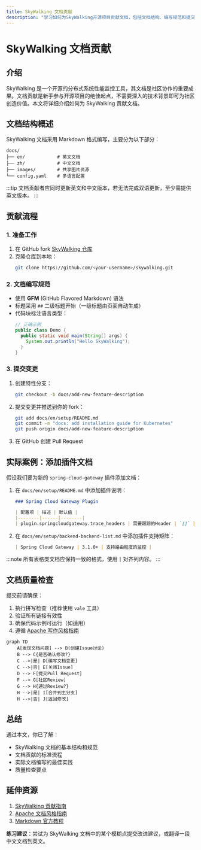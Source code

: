 ```yaml
---
title: SkyWalking 文档贡献
description: "学习如何为SkyWalking开源项目贡献文档，包括文档结构、编写规范和提交流程。"
---
```


# SkyWalking 文档贡献

## 介绍

SkyWalking 是一个开源的分布式系统性能监控工具，其文档是社区协作的重要成果。文档贡献是新手参与开源项目的绝佳起点，不需要深入的技术背景即可为社区创造价值。本文将详细介绍如何为 SkyWalking 贡献文档。

## 文档结构概述

SkyWalking 文档采用 Markdown 格式编写，主要分为以下部分：

```
docs/
├── en/            # 英文文档
├── zh/            # 中文文档
├── images/        # 共享图片资源
└── config.yaml    # 多语言配置
```

:::tip
文档贡献者应同时更新英文和中文版本，若无法完成双语更新，至少需提供英文版本。
:::

## 贡献流程

### 1. 准备工作

1. 在 GitHub fork [SkyWalking 仓库](https://github.com/apache/skywalking)
2. 克隆仓库到本地：
   ```bash
   git clone https://github.com/<your-username>/skywalking.git
   ```

### 2. 文档编写规范

- 使用 **GFM** (GitHub Flavored Markdown) 语法
- 标题采用 `##` 二级标题开始（一级标题由页面自动生成）
- 代码块标注语言类型：
  ```java
  // 正确示例
  public class Demo {
    public static void main(String[] args) {
      System.out.println("Hello SkyWalking");
    }
  }
  ```

### 3. 提交变更

1. 创建特性分支：
   ```bash
   git checkout -b docs/add-new-feature-description
   ```
2. 提交变更并推送到你的 fork：
   ```bash
   git add docs/en/setup/README.md
   git commit -m "docs: add installation guide for Kubernetes"
   git push origin docs/add-new-feature-description
   ```
3. 在 GitHub 创建 Pull Request

## 实际案例：添加插件文档

假设我们要为新的 `spring-cloud-gateway` 插件添加文档：

1. 在 `docs/en/setup/README.md` 中添加插件说明：
   ```markdown
   ### Spring Cloud Gateway Plugin

   | 配置项 | 描述 | 默认值 |
   |--------|------|--------|
   | plugin.springcloudgateway.trace_headers | 需要跟踪的Header | `[]` |
   ```

2. 在 `docs/en/setup/backend-backend-list.md` 中添加插件支持矩阵：
   ```markdown
   | Spring Cloud Gateway | 3.1.0+ | 支持路由粒度的监控 |
   ```

:::note
所有表格类文档应保持一致的格式，使用 `|` 对齐列内容。
:::

## 文档质量检查

提交前请确保：

1. 执行拼写检查（推荐使用 `vale` 工具）
2. 验证所有链接有效性
3. 确保代码示例可运行（如适用）
4. 遵循 [Apache 写作风格指南](https://apache.org/foundation/marks/style/)

```mermaid
graph TD
    A[发现文档问题] --> B(创建Issue讨论)
    B --> C{是否确认修改?}
    C -->|是| D[编写文档变更]
    C -->|否| E[关闭Issue]
    D --> F[提交Pull Request]
    F --> G[社区Review]
    G --> H{通过Review?}
    H -->|是| I[合并到主分支]
    H -->|否| J[返回修改]
```

## 总结

通过本文，你已了解：

- SkyWalking 文档的基本结构和规范
- 文档贡献的标准流程
- 实际文档编写的最佳实践
- 质量检查要点

## 延伸资源

1. [SkyWalking 贡献指南](https://github.com/apache/skywalking/blob/master/docs/CONTRIBUTING.md)
2. [Apache 文档风格指南](https://apache.org/dev/contributors.html)
3. [Markdown 官方教程](https://commonmark.org/help/)

**练习建议**：尝试为 SkyWalking 文档中的某个模糊点提交改进建议，或翻译一段中文文档到英文。